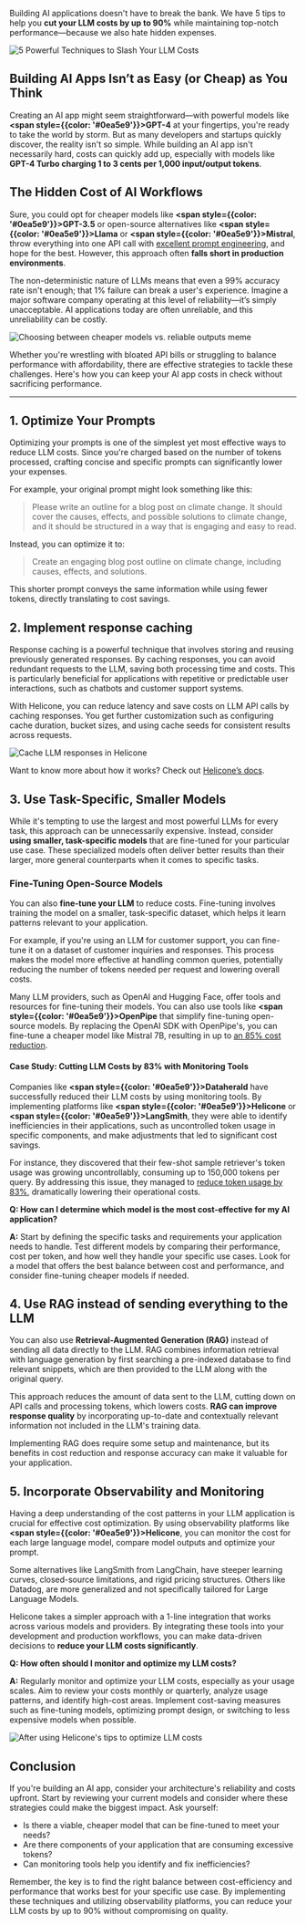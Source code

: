 Building AI applications doesn't have to break the bank. We have 5 tips to help you **cut your LLM costs by up to 90%** while maintaining top-notch performance—because we also hate hidden expenses.

![5 Powerful Techniques to Slash Your LLM Costs](/static/blog/slash-llm-cost/slash-cover.webp)

## Building AI Apps Isn’t as Easy (or Cheap) as You Think

Creating an AI app might seem straightforward—with powerful models like **<span style={{color: '#0ea5e9'}}>GPT-4</span>** at your fingertips, you're ready to take the world by storm.
But as many developers and startups quickly discover, the reality isn't so simple. While building an AI app isn't necessarily hard, costs can quickly add up,
especially with models like **GPT-4 Turbo charging 1 to 3 cents per 1,000 input/output tokens**.

## The Hidden Cost of AI Workflows

Sure, you could opt for cheaper models like **<span style={{color: '#0ea5e9'}}>GPT-3.5</span>** or open-source alternatives like **<span style={{color: '#0ea5e9'}}>Llama</span>** or **<span style={{color: '#0ea5e9'}}>Mistral</span>**, throw everything into one API call with [excellent prompt engineering](https://www.helicone.ai/blog/prompt-engineering-tools), and hope for the best. However, this approach often **falls short in production environments**.

The non-deterministic nature of LLMs means that even a 99% accuracy rate isn't enough; that 1% failure can break a user's experience. Imagine a major software company operating at this level of reliability—it’s simply unacceptable. AI applications today are often unreliable, and this unreliability can be costly.

![Choosing between cheaper models vs. reliable outputs meme](/static/blog/slash-llm-cost/meme-1.webp)

Whether you're wrestling with bloated API bills or struggling to balance performance with affordability, there are effective strategies to tackle these challenges. Here's how you can keep your AI app costs in check without sacrificing performance.

---

## 1. Optimize Your Prompts

Optimizing your prompts is one of the simplest yet most effective ways to reduce LLM costs. Since you're charged based on the number of tokens processed, crafting concise and specific prompts can significantly lower your expenses.

For example, your original prompt might look something like this:

> Please write an outline for a blog post on climate change. It should cover the causes, effects, and possible solutions to climate change, and it should be structured in a way that is engaging and easy to read.

Instead, you can optimize it to:

> Create an engaging blog post outline on climate change, including causes, effects, and solutions.

This shorter prompt conveys the same information while using fewer tokens, directly translating to cost savings.

## 2. Implement response caching

Response caching is a powerful technique that involves storing and reusing previously generated responses. By caching responses, you can avoid redundant requests to the LLM, saving both processing time and costs. This is particularly beneficial for applications with repetitive or predictable user interactions, such as chatbots and customer support systems.

With Helicone, you can reduce latency and save costs on LLM API calls by caching responses. You get further customization such as configuring cache duration, bucket sizes, and using cache seeds for consistent results across requests.

![Cache LLM responses in Helicone](/static/blog/slash-llm-cost/cache.webp)

Want to know more about how it works? Check out <a href="https://docs.helicone.ai/features/advanced-usage/caching" target="_blank" rel="noopener noreferrer">Helicone’s docs</a>.

## 3. Use Task-Specific, Smaller Models

While it's tempting to use the largest and most powerful LLMs for every task, this approach can be unnecessarily expensive. Instead, consider **using smaller, task-specific models** that are fine-tuned for your particular use case. These specialized models often deliver better results than their larger, more general counterparts when it comes to specific tasks.

### Fine-Tuning Open-Source Models

You can also **fine-tune your LLM** to reduce costs. Fine-tuning involves training the model on a smaller, task-specific dataset, which helps it learn patterns relevant to your application.

For example, if you're using an LLM for customer support, you can fine-tune it on a dataset of customer inquiries and responses. This process makes the model more effective at handling common queries, potentially reducing the number of tokens needed per request and lowering overall costs.

Many LLM providers, such as OpenAI and Hugging Face, offer tools and resources for fine-tuning their models. You can also use tools like **<span style={{color: '#0ea5e9'}}>OpenPipe</span>** that simplify fine-tuning open-source models. By replacing the OpenAI SDK with OpenPipe's, you can fine-tune a cheaper model like Mistral 7B, resulting in up to [an 85% cost reduction](https://www.reddit.com/r/ArtificialInteligence/comments/1b92hlk/how_i_reduced_our_llm_costs_by_over_85/).

#### Case Study: Cutting LLM Costs by 83% with Monitoring Tools

Companies like **<span style={{color: '#0ea5e9'}}>Dataherald</span>** have successfully reduced their LLM costs by using monitoring tools. By implementing platforms like **<span style={{color: '#0ea5e9'}}>Helicone</span>** or **<span style={{color: '#0ea5e9'}}>LangSmith</span>**, they were able to identify inefficiencies in their applications, such as uncontrolled token usage in specific components, and make adjustments that led to significant cost savings.

For instance, they discovered that their few-shot sample retriever's token usage was growing uncontrollably, consuming up to 150,000 tokens per query. By addressing this issue, they managed to [reduce token usage by 83%](https://medium.com/dataherald/cutting-llm-costs-by-83-with-langsmith-e44bb63af2a8), dramatically lowering their operational costs.

**Q: How can I determine which model is the most cost-effective for my AI application?**

**A:** Start by defining the specific tasks and requirements your application needs to handle. Test different models by comparing their performance, cost per token, and how well they handle your specific use cases. Look for a model that offers the best balance between cost and performance, and consider fine-tuning cheaper models if needed.

## 4. Use RAG instead of sending everything to the LLM

You can also use **Retrieval-Augmented Generation (RAG)** instead of sending all data directly to the LLM. RAG combines information retrieval with language generation by first searching a pre-indexed database to find relevant snippets, which are then provided to the LLM along with the original query.

This approach reduces the amount of data sent to the LLM, cutting down on API calls and processing tokens, which lowers costs. **RAG can improve response quality** by incorporating up-to-date and contextually relevant information not included in the LLM's training data.

Implementing RAG does require some setup and maintenance, but its benefits in cost reduction and response accuracy can make it valuable for your application.

## 5. Incorporate Observability and Monitoring

Having a deep understanding of the cost patterns in your LLM application is crucial for effective cost optimization.
By using observability platforms like **<span style={{color: '#0ea5e9'}}>Helicone</span>**, you can monitor the cost for each large language model, compare model outputs and optimize your prompt.

Some alternatives like LangSmith from LangChain, have steeper learning curves, closed-source limitations, and rigid pricing structures. Others like Datadog, are more generalized and not specifically tailored for Large Language Models.

Helicone takes a simpler approach with a 1-line integration that works across various models and providers. By integrating these tools into your development and production workflows, you can make data-driven decisions to **reduce your LLM costs significantly**.

**Q: How often should I monitor and optimize my LLM costs?**

**A:** Regularly monitor and optimize your LLM costs, especially as your usage scales. Aim to review your costs monthly or quarterly, analyze usage patterns, and identify high-cost areas. Implement cost-saving measures such as fine-tuning models, optimizing prompt design, or switching to less expensive models when possible.

![After using Helicone's tips to optimize LLM costs](/static/blog/slash-llm-cost/meme-2.webp)

## Conclusion

If you're building an AI app, consider your architecture's reliability and costs upfront. Start by reviewing your current models and consider where these strategies could make the biggest impact. Ask yourself:

- Is there a viable, cheaper model that can be fine-tuned to meet your needs?
- Are there components of your application that are consuming excessive tokens?
- Can monitoring tools help you identify and fix inefficiencies?

Remember, the key is to find the right balance between cost-efficiency and performance that works best for your specific use case. By implementing these techniques and utilizing observability platforms, you can reduce your LLM costs by up to 90% without compromising on quality.

<Questions />
